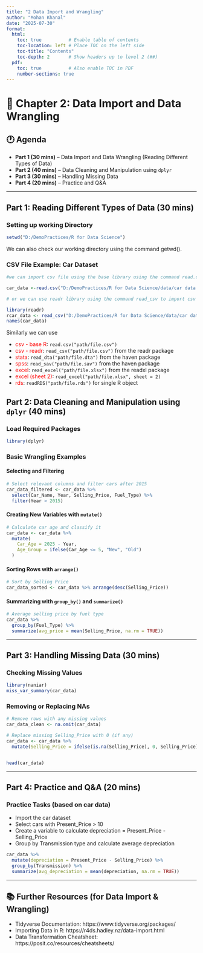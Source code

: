 ```yaml
---
title: "2 Data Import and Wrangling"
author: "Mohan Khanal"
date: "2025-07-30"
format:
  html:
    toc: true          # Enable table of contents
    toc-location: left # Place TOC on the left side
    toc-title: "Contents"
    toc-depth: 2       # Show headers up to level 2 (##)
  pdf:
    toc: true          # Also enable TOC in PDF
    number-sections: true
---
```


# 📘 Chapter 2: Data Import and Data Wrangling

## 🕐 Agenda

-   **Part 1 (30 mins)** – Data Import and Data Wrangling (Reading Different Types of Data)
-   **Part 2 (40 mins)** – Data Cleaning and Manipulation using `dplyr`
-   **Part 3 (30 mins)** – Handling Missing Data
-   **Part 4 (20 mins)** – Practice and Q&A

------------------------------------------------------------------------

## Part 1: Reading Different Types of Data (30 mins)

### Setting up working Directory

```r
setwd("D:/DemoPractices/R for Data Science")
```

We can also check our working directory using the command getwd().

### CSV File Example: Car Dataset

```r
#we can import csv file using the base library using the command read.csv 

car_data <-read.csv("D:/DemoPractices/R for Data Science/data/car data.csv")

# or we can use readr library using the command read_csv to import csv 

library(readr)
rcar_data <- read_csv("D:/DemoPractices/R for Data Science/data/car data.csv")
names(car_data)
```

Similarly we can use

<div>

-   [csv - base R]{style="color:red"}: `read.csv("path/file.csv")`\
-   [csv - readr]{style="color:red"}: `read_csv("path/file.csv")` from the readr package\
-   [stata]{style="color:red"}: `read_dta("path/file.dta")` from the haven package\
-   [spss]{style="color:red"}: `read_sav("path/file.sav")` from the haven package\
-   [excel]{style="color:red"}: `read_excel("path/file.xlsx")` from the readxl package\
-   [excel (sheet 2)]{style="color:red"}: `read_excel("path/file.xlsx", sheet = 2)`\
-   [rds]{style="color:red"}: `readRDS("path/file.rds")` for single R object

</div>

## Part 2: Data Cleaning and Manipulation using `dplyr` (40 mins)

### Load Required Packages

```r
library(dplyr)
```

### Basic Wrangling Examples

#### Selecting and Filtering

```r
# Select relevant columns and filter cars after 2015
car_data_filtered <- car_data %>%
  select(Car_Name, Year, Selling_Price, Fuel_Type) %>%
  filter(Year > 2015)
```

#### Creating New Variables with `mutate()`

```r
# Calculate car age and classify it
car_data <- car_data %>%
  mutate(
    Car_Age = 2025 - Year,
    Age_Group = ifelse(Car_Age <= 5, "New", "Old")
  )
```

#### Sorting Rows with `arrange()`

```r
# Sort by Selling Price
car_data_sorted <- car_data %>% arrange(desc(Selling_Price))
```

#### Summarizing with `group_by()` and `summarize()`

```r
# Average selling price by fuel type
car_data %>%
  group_by(Fuel_Type) %>%
  summarize(avg_price = mean(Selling_Price, na.rm = TRUE))
```

------------------------------------------------------------------------

## Part 3: Handling Missing Data (30 mins)

### Checking Missing Values

```r
library(naniar)
miss_var_summary(car_data)
```

### Removing or Replacing NAs

```r
# Remove rows with any missing values
car_data_clean <- na.omit(car_data)

# Replace missing Selling_Price with 0 (if any)
car_data <- car_data %>%
  mutate(Selling_Price = ifelse(is.na(Selling_Price), 0, Selling_Price))


head(car_data)
```

------------------------------------------------------------------------

## Part 4: Practice and Q&A (20 mins)

### Practice Tasks (based on car data)

-   Import the car dataset
-   Select cars with Present_Price \> 10
-   Create a variable to calculate depreciation = Present_Price - Selling_Price
-   Group by Transmission type and calculate average depreciation

```r
car_data %>%
  mutate(depreciation = Present_Price - Selling_Price) %>%
  group_by(Transmission) %>%
  summarize(avg_depreciation = mean(depreciation, na.rm = TRUE))
```

------------------------------------------------------------------------

## 📚 Further Resources (for Data Import & Wrangling)

-   Tidyverse Documentation: https://www.tidyverse.org/packages/
-   Importing Data in R: https://r4ds.hadley.nz/data-import.html
-   Data Transformation Cheatsheet: https://posit.co/resources/cheatsheets/
